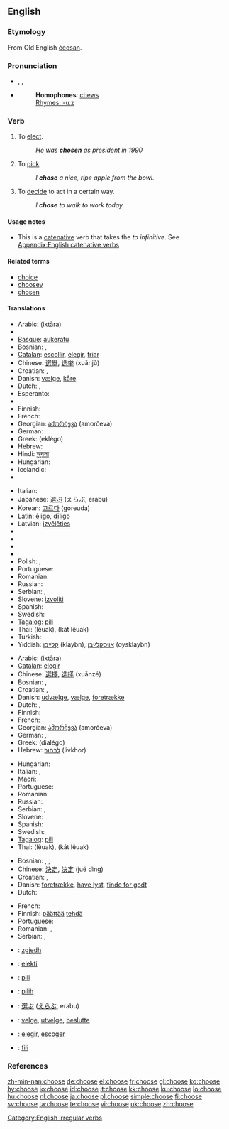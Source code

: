 ==English==

===Etymology===
From Old English [[ceosan|ċēosan]].

===Pronunciation===
* {{enPR|cho͞oz}}, {{IPA|/tʃuːz/}}, {{SAMPA|/tSu:z/}}
* {{audio|en-us-choose.ogg|Audio (US)}}
*: '''Homophones''': [[chew]]s
*: [[Rhymes:English:-uːz|Rhymes: -uːz]]

===Verb===
{{en-verb|chooses|choosing|chose|chosen}}

# To [[elect]].
#: ''He was '''chosen''' as president in 1990''
# To [[pick]].
#: ''I '''chose''' a nice, ripe apple from the bowl.''
# To [[decide]] to act in a certain way.
#: ''I '''chose''' to walk to work today.''

====Usage notes====
* This is a [[catenative]] verb that takes the ''to infinitive''. See [[Appendix:English catenative verbs]]

====Related terms====
* [[choice]]
* [[choosey]]
* [[chosen]]

====Translations====
{{trans-top|to elect}}
* Arabic: {{Arab|[[اختار]]}} (ixtāra)
* {{trreq|Armenian}}
* [[Basque]]: [[aukeratu]]
* Bosnian: {{t-|bs|izabrati}}, {{t|bs|odabrati}}
* [[Catalan]]: [[escollir]], [[elegir]], [[triar]]
* Chinese: [[選舉]], [[选举]] (xuǎnjǔ)
* Croatian: {{t-|hr|izabrati}}, {{t|hr|odabrati}}
* Danish: [[vælge]], [[kåre]]
* Dutch: {{t+|nl|kiezen}}, {{t+|nl|verkiezen}}
* Esperanto: {{t-|eo|elekti|xs=Esperanto}}
* {{trreq|Estonian}}
* Finnish: {{t+|fi|valita}}
* French: {{t+|fr|élire}}
* Georgian: [[ამორჩევა]] (amorčeva)
* German: {{t+|de|wählen}}
* Greek: {{t+|el|εκλέγω|sc=Grek}} (eklégo)
* Hebrew: {{t-|he|לבחור|sc=Hebr}}
* Hindi: [[चुनना]]
* Hungarian: {{t-|hu|megválaszt}}
* Icelandic: {{t+|is|velja}}
* {{trreq|Indonesian}}
{{trans-mid}}
* Italian: {{t+|it|eleggere}}
* Japanese: [[選ぶ]] (えらぶ, erabu)
* Korean: [[고르다]] (goreuda)
* Latin: [[eligo|ēligo]], [[diligo|dīligo]]
* Latvian: [[izvēlēties]]
* {{trreq|Lithuanian}}
* {{trreq|Maltese}}
* {{trreq|Mongolian}}
* {{trreq|Persian}}
* Polish: {{t+|pl|wybierać}}, {{t+|pl|wybrać}}
* Portuguese: {{t+|pt|escolher}}
* Romanian: {{t+|ro|alege}}
* Russian: {{t+|ru|выбирать|tr=výbirat’|sc=Cyrl}}
* Serbian: {{t-|sr|izabrati}}, {{t|sr|odabrati}}
* Slovene: [[izvoliti]]
* Spanish: {{t+|es|elegir}}
* Swedish: {{t+|sv|välja}}
* [[Tagalog]]: [[pili]]
* Thai: {{Thai|[[เลือก]]}} (lêuak), {{Thai|[[คัดเลือก]]}} (kát lêuak)
* Turkish: {{t-|tr|seçmek}}
* Yiddish: [[קלײַבן]] (klaybn), [[אויסקלײַבן]] (oysklaybn)
{{trans-bottom}}

{{trans-top|to pick}}
* Arabic: {{Arab|[[اختار]]}} (ixtāra)
* [[Catalan]]: [[elegir]]
* Chinese: [[選擇]], [[选择]] (xuǎnzé)
* Bosnian: {{t-|bs|izabrati}}, {{t|bs|odabrati}}
* Croatian: {{t-|hr|izabrati}}, {{t|hr|odabrati}}
* Danish: [[udvælge]], [[vælge]], [[foretrække]]
* Dutch: {{t+|nl|kiezen}}, {{t+|nl|uitkiezen}}
* Finnish: {{t+|fi|valita}}
* French: {{t+|fr|choisir}}
* Georgian: [[ამორჩევა]] (amorčeva)
* German: {{t-|de|auswählen}}, {{t+|de|wählen}}
* Greek: {{t+|el|διαλέγω|sc=Grek}} (dialégo)
* Hebrew: [[לבחור]] (livkhor)
{{trans-mid}}
* Hungarian: {{t+|hu|kiválaszt}}
* Italian: {{t+|it|scegliere}}, {{t+|it|selezionare}}
* Maori: {{t-|mi|whiri|xs=Maori}}
* Portuguese: {{t+|pt|escolher}}
* Romanian: {{t+|ro|alege}}
* Russian: {{t+|ru|выбирать|tr=výbirat’|sc=Cyrl}}
* Serbian: {{t-|sr|izabrati}}, {{t|sr|odabrati}}
* Slovene: {{t+|sl|izbrati}}
* Spanish: {{t-|es|escoger}}
* Swedish: {{t+|sv|välja}}
* [[Tagalog]]: [[pili]]
* Thai: {{Thai|[[เลือก]]}} (lêuak), {{Thai|[[คัดเลือก]]}} (kát lêuak)
{{trans-bottom}}

{{trans-top|to decide to act in a certain way}}
* Bosnian: {{t-|bs|odlučiti}}, {{t|bs|odabrati}},
* Chinese: [[決定]], [[決定]] (jué dìng)
* Croatian: {{t-|hr|odlučiti}}, {{t|hr|odabrati}}
* Danish: [[foretrække]], [[have lyst]], [[finde for godt]]
* Dutch: {{t+|nl|kiezen}}
{{trans-mid}}
* French: {{t+|fr|décider}}
* Finnish: [[päättää]] [[tehdä]]
* Portuguese: {{t+|pt|escolher}}
* Romanian: {{t-|ro|vrea}}, {{t+|ro|prefera}}
* Serbian: {{t-|sr|odlučiti}}, {{t|sr|odabrati}}
{{trans-bottom}}

{{checktrans-top}}
* {{ttbc|Albanian}}: [[zgjedh]]
* {{ttbc|Esperanto}}: [[elekti]]
* {{ttbc|Ilocano}}: [[pili]]
* {{ttbc|Indonesian}}: [[pilih]]
{{checktrans-mid}}
* {{ttbc|Japanese}}: [[選ぶ]] ([[えらぶ]], erabu)
* {{ttbc|Norwegian}}: [[velge]], [[utvelge]], [[beslutte]]
* {{ttbc|Spanish}}: [[elegir]], [[escoger]]
* {{ttbc|Tongan}}: [[fili]]
{{checktrans-bottom}}

===References===
{{R:Century 1911}}
{{R:Webster 1913}}

[[Category:English irregular verbs]]

[[zh-min-nan:choose]]
[[de:choose]]
[[el:choose]]
[[fr:choose]]
[[gl:choose]]
[[ko:choose]]
[[hy:choose]]
[[io:choose]]
[[id:choose]]
[[it:choose]]
[[kk:choose]]
[[ku:choose]]
[[lo:choose]]
[[hu:choose]]
[[nl:choose]]
[[ja:choose]]
[[pl:choose]]
[[simple:choose]]
[[fi:choose]]
[[sv:choose]]
[[ta:choose]]
[[te:choose]]
[[vi:choose]]
[[uk:choose]]
[[zh:choose]]